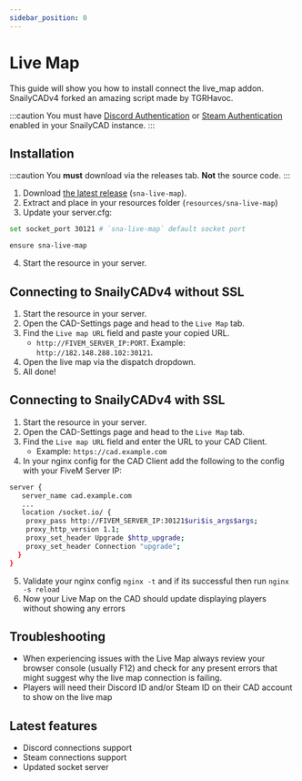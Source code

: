 ```yaml
---
sidebar_position: 0
---
```


# Live Map

This guide will show you how to install connect the live_map addon.
SnailyCADv4 forked an amazing script made by TGRHavoc.

:::caution
You must have [Discord Authentication](/docs/discord-integration/discord-authentication) or [Steam Authentication](/docs/steam-integration/steam-authentication) enabled in your SnailyCAD instance.
:::

## Installation

:::caution
You **must** download via the releases tab. **Not** the source code.
:::

1. Download [the latest release](https://github.com/SnailyCAD/live-map/releases) (`sna-live-map`).
2. Extract and place in your resources folder (`resources/sna-live-map`)
3. Update your server.cfg:

```bash
set socket_port 30121 # `sna-live-map` default socket port

ensure sna-live-map
```

4. Start the resource in your server.

## Connecting to SnailyCADv4 without SSL

1. Start the resource in your server.
2. Open the CAD-Settings page and head to the `Live Map` tab.
3. Find the `Live map URL` field and paste your copied URL.
   - `http://FIVEM_SERVER_IP:PORT`. Example: `http://182.148.288.102:30121`.
4. Open the live map via the dispatch dropdown.
5. All done!

## Connecting to SnailyCADv4 with SSL

1. Start the resource in your server.
2. Open the CAD-Settings page and head to the `Live Map` tab.
3. Find the `Live map URL` field and enter the URL to your CAD Client.
   - Example: `https://cad.example.com`
4. In your nginx config for the CAD Client add the following to the config with your FiveM Server IP:

```bash
server {
   server_name cad.example.com
   ...
   location /socket.io/ {
    proxy_pass http://FIVEM_SERVER_IP:30121$uri$is_args$args;
    proxy_http_version 1.1;
    proxy_set_header Upgrade $http_upgrade;
    proxy_set_header Connection "upgrade";
  }
}
```

5. Validate your nginx config `nginx -t` and if its successful then run `nginx -s reload`
6. Now your Live Map on the CAD should update displaying players without showing any errors

## Troubleshooting

- When experiencing issues with the Live Map always review your browser console (usually F12) and check for any present errors that might suggest why the live map connection is failing.
- Players will need their Discord ID and/or Steam ID on their CAD account to show on the live map

## Latest features

- Discord connections support
- Steam connections support
- Updated socket server
